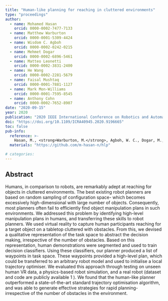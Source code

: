 ```yaml
---
title: "Human-like planning for reaching in cluttered environments"
type: "proceedings"
author: 
  - name: Mohamed Hasan
    orcid: 0000-0002-7477-7133
  - name: Matthew Warburton
    orcid: 0000-0001-5309-4424
  - name: Wisdom C. Agboh
    orcid: 0000-0002-0242-0215
  - name: Mehmet Dogar
    orcid: 0000-0002-6896-5461
  - name: Matteo Leonetti
    orcid: 0000-0002-3831-2400
  - name: He Wang
    orcid: 0000-0002-2281-5679
  - name: Faisal Mushtaq
    orcid: 0000-0001-7881-1127
  - name: Mark Mon-Williams
    orcid: 0000-0001-7595-8545
  - name: Anthony Cohn
    orcid: 0000-0002-7652-8907
date: "2020-09-15"
year: 2020
publication: "2020 IEEE International Conference on Robotics and Automation (ICRA)"
doi: "https://doi.org/10.1109/ICRA40945.2020.9196665"
toc: false
pub-info:
  reference: >-
    Hasan, M., <strong>Warburton, M.</strong>, Agboh, W. C., Dogar, M., Leonetti, M., Wang, H., Mushtaq, F., Mon-Williams, M. & Cohn, A. G. (2020). Human-like planning for reaching in cluttered environments. <em>2020 IEEE International Conference on Robotics and Automation (ICRA)</em> (pp. 7784-7790). IEEE. doi: <a href="https://doi.org/10.1109/ICRA40945.2020.9196665">10.1109/ICRA40945.2020.9196665</a>.
  materials: "https://github.com/m-hasan-n/hlp"

# categories:
---
```


## Abstract

Humans, in comparison to robots, are remarkably adept at reaching for objects in cluttered environments. The best existing robot planners are based on random sampling of configuration space- which becomes excessively high-dimensional with large number of objects. Consequently, most planners often fail to efficiently find object manipulation plans in such environments. We addressed this problem by identifying high-level manipulation plans in humans, and transferring these skills to robot planners. We used virtual reality to capture human participants reaching for a target object on a tabletop cluttered with obstacles. From this, we devised a qualitative representation of the task space to abstract the decision making, irrespective of the number of obstacles. Based on this representation, human demonstrations were segmented and used to train decision classifiers. Using these classifiers, our planner produced a list of waypoints in task space. These waypoints provided a high-level plan, which could be transferred to an arbitrary robot model and used to initialise a local trajectory optimiser. We evaluated this approach through testing on unseen human VR data, a physics-based robot simulation, and a real robot (dataset and code are publicly available 1 ). We found that the human-like planner outperformed a state-of-the-art standard trajectory optimisation algorithm, and was able to generate effective strategies for rapid planning- irrespective of the number of obstacles in the environment.